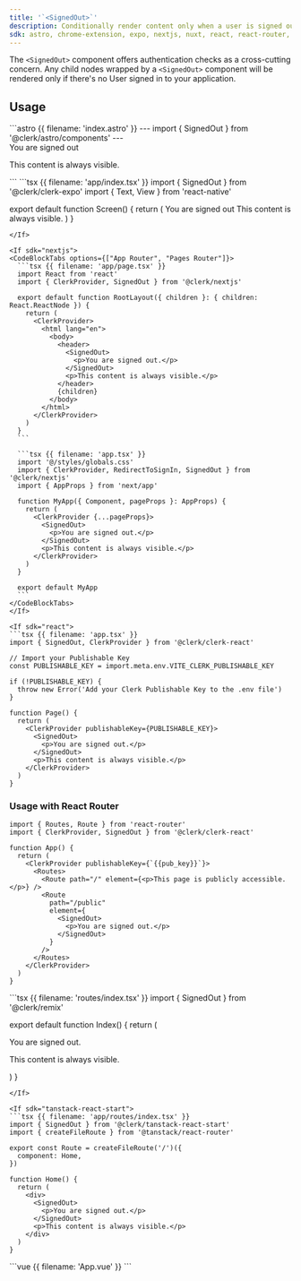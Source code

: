 ```yaml
---
title: '`<SignedOut>`'
description: Conditionally render content only when a user is signed out.
sdk: astro, chrome-extension, expo, nextjs, nuxt, react, react-router, remix, tanstack-react-start, vue
---
```


The `<SignedOut>` component offers authentication checks as a cross-cutting concern. Any child nodes wrapped by a `<SignedOut>` component will be rendered only if there's no User signed in to your application.

## Usage

<If sdk="astro">
  ```astro {{ filename: 'index.astro' }}
  ---
  import { SignedOut } from '@clerk/astro/components'
  ---

  <SignedOut>
    <div>You are signed out</div>
  </SignedOut>
  <p>This content is always visible.</p>
  ```
</If>

<If sdk="expo">
  ```tsx {{ filename: 'app/index.tsx' }}
  import { SignedOut } from '@clerk/clerk-expo'
  import { Text, View } from 'react-native'

  export default function Screen() {
    return (
      <View>
        <SignedOut>
          <Text>You are signed out</Text>
        </SignedOut>
        <Text>This content is always visible.</Text>
      </View>
    )
  }
  ```
</If>

<If sdk="nextjs">
  <CodeBlockTabs options={["App Router", "Pages Router"]}>
    ```tsx {{ filename: 'app/page.tsx' }}
    import React from 'react'
    import { ClerkProvider, SignedOut } from '@clerk/nextjs'

    export default function RootLayout({ children }: { children: React.ReactNode }) {
      return (
        <ClerkProvider>
          <html lang="en">
            <body>
              <header>
                <SignedOut>
                  <p>You are signed out.</p>
                </SignedOut>
                <p>This content is always visible.</p>
              </header>
              {children}
            </body>
          </html>
        </ClerkProvider>
      )
    }
    ```

    ```tsx {{ filename: 'app.tsx' }}
    import '@/styles/globals.css'
    import { ClerkProvider, RedirectToSignIn, SignedOut } from '@clerk/nextjs'
    import { AppProps } from 'next/app'

    function MyApp({ Component, pageProps }: AppProps) {
      return (
        <ClerkProvider {...pageProps}>
          <SignedOut>
            <p>You are signed out.</p>
          </SignedOut>
          <p>This content is always visible.</p>
        </ClerkProvider>
      )
    }

    export default MyApp
    ```
  </CodeBlockTabs>
</If>

<If sdk="react">
  ```tsx {{ filename: 'app.tsx' }}
  import { SignedOut, ClerkProvider } from '@clerk/clerk-react'

  // Import your Publishable Key
  const PUBLISHABLE_KEY = import.meta.env.VITE_CLERK_PUBLISHABLE_KEY

  if (!PUBLISHABLE_KEY) {
    throw new Error('Add your Clerk Publishable Key to the .env file')
  }

  function Page() {
    return (
      <ClerkProvider publishableKey={PUBLISHABLE_KEY}>
        <SignedOut>
          <p>You are signed out.</p>
        </SignedOut>
        <p>This content is always visible.</p>
      </ClerkProvider>
    )
  }
  ```

  ### Usage with React Router

  ```tsx {{ filename: 'app.tsx' }}
  import { Routes, Route } from 'react-router'
  import { ClerkProvider, SignedOut } from '@clerk/clerk-react'

  function App() {
    return (
      <ClerkProvider publishableKey={`{{pub_key}}`}>
        <Routes>
          <Route path="/" element={<p>This page is publicly accessible.</p>} />
          <Route
            path="/public"
            element={
              <SignedOut>
                <p>You are signed out.</p>
              </SignedOut>
            }
          />
        </Routes>
      </ClerkProvider>
    )
  }
  ```
</If>

<If sdk="remix">
  ```tsx {{ filename: 'routes/index.tsx' }}
  import { SignedOut } from '@clerk/remix'

  export default function Index() {
    return (
      <div>
        <SignedOut>
          <p>You are signed out.</p>
        </SignedOut>
        <p>This content is always visible.</p>
      </div>
    )
  }
  ```
</If>

<If sdk="tanstack-react-start">
  ```tsx {{ filename: 'app/routes/index.tsx' }}
  import { SignedOut } from '@clerk/tanstack-react-start'
  import { createFileRoute } from '@tanstack/react-router'

  export const Route = createFileRoute('/')({
    component: Home,
  })

  function Home() {
    return (
      <div>
        <SignedOut>
          <p>You are signed out.</p>
        </SignedOut>
        <p>This content is always visible.</p>
      </div>
    )
  }
  ```
</If>

<If sdk="vue">
  ```vue {{ filename: 'App.vue' }}
  <script setup lang="ts">
  import { SignedOut } from '@clerk/vue'
  </script>

  <template>
    <SignedOut>
      <div>You are signed out</div>
    </SignedOut>
    <p>This content is always visible.</p>
  </template>
  ```
</If>
